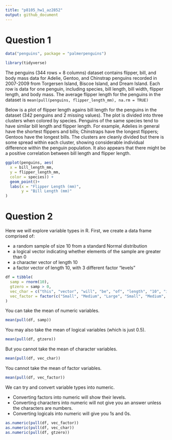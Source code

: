 ```yaml
---
title: "p8105_hw1_az2852"
output: github_document
---
```

# Question 1
```r
data("penguins", package = "palmerpenguins")
```

```r
library(tidyverse)
```

The penguins (344 rows × 8 columns) dataset contains flipper, bill, and body mass data for Adelie, Gentoo, and Chinstrap penguins recorded in 2007-2009 from Torgersen Island, Biscoe Island, and Dream Island. Each row is data for one penguin, including species, bill length, bill width, flipper length, and body mass. The average flipper length for the penguins in the dataset is `mean(pull(penguins, flipper_length_mm), na.rm = TRUE)`

Below is a plot of flipper length agains bill length for the penguins in the dataset (342 penguins and 2 missing values). The plot is divided into three clusters when colored by species. Penguins of the same species tend to have similar bill length and flipper length. For example, Adelies in general have the shortest flippers and bills; Chinstraps have the longest flippers; Gentoos have the longest bills. The clusters are cleanly divided but there is some spread within each cluster, showing considerable individual difference within the penguin population. It also appears that there might be a positive correlation between bill length and flipper length.
```r
ggplot(penguins, aes(
  x = bill_length_mm,
  y = flipper_length_mm, 
  color = species)) + 
  geom_point()+
  labs(x = "Flipper Length (mm)", 
       y = "Bill Length (mm)" 
)
```

# Question 2
Here we will explore variable types in R.
First, we create a data frame comprised of:

* a random sample of size 10 from a standard Normal distribution
* a logical vector indicating whether elements of the sample are greater than 0
* a character vector of length 10
* a factor vector of length 10, with 3 different factor “levels”
```r
df = tibble(
  samp = rnorm(10),
  gtzero = samp > 0,
  vec_char = c("this", "vector", "will", "be", "of", "length", "10", "isn't", "it", "?"),
  vec_factor = factor(c("Small", "Medium", "Large", "Small", "Medium", "Large", "Small", "Medium", "Large", "Medium")),
)

```
You can take the mean of numeric variables.
```r
mean(pull(df, samp))
```

You may also take the mean of logical variables (which is just 0.5).
```r
mean(pull(df, gtzero))
```
But you cannot take the mean of character variables.
```r
mean(pull(df, vec_char))
```
You cannot take the mean of factor variables.
```r
mean(pull(df, vec_factor))
```
We can try and convert variable types into numeric.

* Converting factors into numeric will show their levels.
* Converting characters into numeric will not give you an answer unless the characters are numbers.
* Converting logicals into numeric will give you 1s and 0s.
```r
as.numeric(pull(df, vec_factor))
as.numeric(pull(df, vec_char))
as.numeric(pull(df, gtzero))
```

